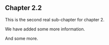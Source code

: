 ## Chapter 2.2

This is the second real sub-chapter for chapter 2.

We have added some more information. 

And some more.